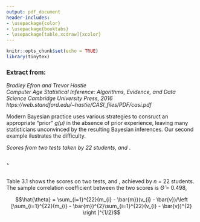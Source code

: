 ```yaml
---
output: pdf_document
header-includes: 
- \usepackage{color} 
- \usepackage{booktabs}
- \usepackage[table,xcdraw]{xcolor}
---
```



```r
knitr::opts_chunk$set(echo = TRUE)
library(tinytex)
```

\setlength{\leftskip}{1cm}
###     Extract from: 

   _Bradley Efron and Trevor Hastie_   
   _Computer Age Statistical Inference: Algorithms, Evidence, and Data Science_
   _Cambridge University Press, 2016_
   _htps://web.standford.edu/~hastie/CASI_files/PDF/casi.pdf_  \newline
\newline
\newline
\newline    
        

\setlength{\leftskip}{0cm}

\qquad Modern Bayesian practice uses various strategies to consruct an appropriate "prior" *$g(\mu)$* in the absence of prior experience, leaving many statisticians unconvinced by the resulting Bayesian inferences. Our second example ilustrates the difficulty. 

  
\textcolor{blue}{Table 3.1} *Scores from two tests taken by 22 students,* \textcolor{green}{mechanics} *and* \textcolor{green}{vectors}. 
\newline

\begin{center}
\begin{tabular}{@{}llllllllllll@{}}
                                 & 1  & 2  & 3  & 4  & 5  & 6  & 7  & 8  & 9  & 10 & 11 \\ \midrule
{\color[HTML]{036400} mechanics} & 7  & 44 & 49 & 59 & 34 & 46 & 0  & 32 & 49 & 52 & 44 \\
{\color[HTML]{036400} vectors}   & 51 & 69 & 41 & 70 & 42 & 40 & 40 & 45 & 57 & 64 & 61 \\ \midrule
                                 & 12 & 13 & 14 & 15 & 16 & 17 & 18 & 19 & 20 & 21 & 22 \\ \midrule
{\color[HTML]{036400} mechanics} & 36 & 42 & 5  & 22 & 18 & 41 & 48 & 31 & 42 & 46 & 63 \\
{\color[HTML]{036400} vectors}   & 59 & 60 & 30 & 58 & 51 & 63 & 38 & 42 & 69 & 49 & 63 \\ \bottomrule
\end{tabular}
\end{center}

## `

  Table 3.1 shows the scores on two tests, \textcolor{green}{mechanics} and \textcolor{green}{vectors}, achieved by *n* = 22 students. The sample correlation coefficient between the two scores is $\hat{\Theta}$ = 0.498,   
  

$$\hat{\theta} = \sum_{i=1}^{22}(m_{i} - \bar{m})(v_{i} - \bar{v})/\left [\sum_{i=1}^{22}(m_{i} - \bar{m})^{2}\sum_{i=1}^{22}(v_{i} - \bar{v})^{2}  \right ]^{1/2}$$

  



    

